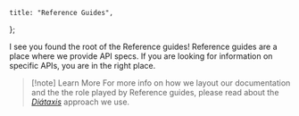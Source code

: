 	title: "Reference Guides",
};

I see you found the root of the Reference guides! Reference guides are a place where we provide API specs. If you are looking for information on specific APIs, you are in the right place.

> [!note] Learn More
> For more info on how we layout our documentation and the the role played by Reference guides, please read about the [_Diátaxis_](https://diataxis.fr/reference/) approach we use.
